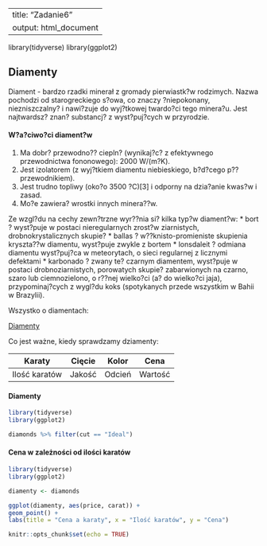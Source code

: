 
---
title: "Zadanie6"
output: html_document
---

library(tidyverse)
library(ggplot2)

## Diamenty

Diament - bardzo rzadki minerał z gromady pierwiastk?w rodzimych. Nazwa pochodzi od starogreckiego s?owa, co znaczy ?niepokonany, niezniszczalny? i nawi?zuje do wyj?tkowej twardo?ci tego minera?u. Jest najtwardsz? znan? substancj? z wyst?puj?cych w przyrodzie.

#### W?a?ciwo?ci diament?w
1. Ma dobr? przewodno?? ciepln? (wynikaj?c? z efektywnego przewodnictwa fononowego): 2000 W/(m?K).
2. Jest izolatorem (z wyj?tkiem diamentu niebieskiego, b?d?cego p??przewodnikiem).
3. Jest trudno topliwy (oko?o 3500 ?C)[3] i odporny na dzia?anie kwas?w i zasad.
4. Mo?e zawiera? wrostki innych minera??w.

Ze wzgl?du na cechy zewn?trzne wyr??nia si? kilka typ?w diament?w:
* bort ? wyst?puje w postaci nieregularnych zrost?w ziarnistych, drobnokrystalicznych skupie?
* ballas ? w??knisto-promieniste skupienia kryszta??w diamentu, wyst?puje zwykle z bortem
* lonsdaleit ? odmiana diamentu wyst?puj?ca w meteorytach, o sieci regularnej z licznymi defektami
* karbonado ? zwany te? czarnym diamentem, wyst?puje w postaci drobnoziarnistych, porowatych skupie? zabarwionych na czarno, szaro lub ciemnozielono, o r??nej wielko?ci (a? do wielko?ci jaja), przypominaj?cych z wygl?du koks (spotykanych przede wszystkim w Bahii w Brazylii).


Wszystko o diamentach:

[Diamenty](https://www.geselle.pl)

Co jest ważne, kiedy sprawdzamy dziamenty:

| Karaty | Cięcie| Kolor | Cena |
|---------|---------|---------|---------|
| Ilość karatów | Jakość | Odcień | Wartość |

#### Diamenty
```r
library(tidyverse)
library(ggplot2)

diamonds %>% filter(cut == "Ideal")
```


#### Cena w zależności od ilości karatów
```r
library(tidyverse)
library(ggplot2)

diamenty <- diamonds 

ggplot(diamenty, aes(price, carat)) + 
geom_point() +
labs(title = "Cena a karaty", x = "Ilość karatów", y = "Cena")
```



```r
knitr::opts_chunk$set(echo = TRUE)
```

